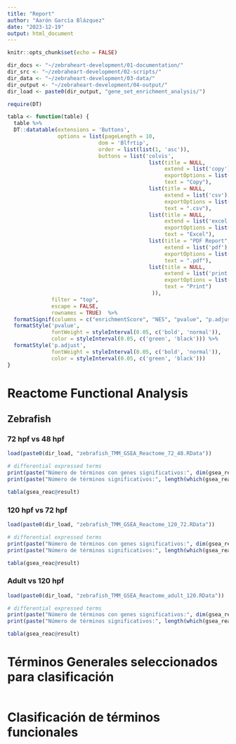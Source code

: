 ```yaml
---
title: "Report"
author: "Aarón García Blázquez"
date: "2023-12-19"
output: html_document
---
```


```r
knitr::opts_chunk$set(echo = FALSE)
```

```r
dir_docs <- "~/zebraheart-development/01-documentation/"
dir_src <- "~/zebraheart-development/02-scripts/"
dir_data <- "~/zebraheart-development/03-data/"
dir_output <- "~/zebraheart-development/04-output/"
dir_load <- paste0(dir_output, "gene_set_enrichment_analysis/")
```

```r
require(DT)
```

```r
tabla <- function(table) {
  table %>%
  DT::datatable(extensions = 'Buttons',
                options = list(pageLength = 10,                
                             dom = 'Blfrtip',
                             order = list(list(1, 'asc')),
                             buttons = list('colvis', 
                                             list(title = NULL,
                                                  extend = list('copy'),
                                                  exportOptions = list(columns = ":visible"),
                                                  text = "Copy"),
                                             list(title = NULL,
                                                  extend = list('csv'),
                                                  exportOptions = list(columns = ":visible"),
                                                  text = ".csv"),
                                             list(title = NULL,
                                                  extend = list('excel'),
                                                  exportOptions = list(columns = ":visible"),
                                                  text = "Excel"),
                                             list(title = "PDF Report",
                                                  extend = list('pdf'),
                                                  exportOptions = list(columns = ":visible"),
                                                  text = ".pdf"),
                                             list(title = NULL,
                                                  extend = list('print'),
                                                  exportOptions = list(columns = ":visible"),
                                                  text = "Print")
                                              )),
              filter = "top", 
              escape = FALSE, 
              rownames = TRUE)  %>%
  formatSignif(columns = c("enrichmentScore", "NES", "pvalue", "p.adjust", "qvalue"), digits=3) %>%
  formatStyle('pvalue', 
              fontWeight = styleInterval(0.05, c('bold', 'normal')), 
              color = styleInterval(0.05, c('green', 'black'))) %>%
  formatStyle('p.adjust', 
              fontWeight = styleInterval(0.05, c('bold', 'normal')), 
              color = styleInterval(0.05, c('green', 'black')))
}
```

# Reactome Functional Analysis

## Zebrafish

### 72 hpf vs 48 hpf

```r
load(paste0(dir_load, "zebrafish_TMM_GSEA_Reactome_72_48.RData"))

# differential expressed terms
print(paste("Número de términos con genes significativos:", dim(gsea_reac)[1]))
print(paste("Número de términos significativos:", length(which(gsea_reac@result$p.adjust < 0.05))))
```

```r
tabla(gsea_reac@result)
```

### 120 hpf vs 72 hpf

```r
load(paste0(dir_load, "zebrafish_TMM_GSEA_Reactome_120_72.RData"))

# differential expressed terms
print(paste("Número de términos con genes significativos:", dim(gsea_reac)[1]))
print(paste("Número de términos significativos:", length(which(gsea_reac@result$p.adjust < 0.05))))
```

```r
tabla(gsea_reac@result)
```

### Adult vs 120 hpf

```r
load(paste0(dir_load, "zebrafish_TMM_GSEA_Reactome_adult_120.RData"))

# differential expressed terms
print(paste("Número de términos con genes significativos:", dim(gsea_reac)[1]))
print(paste("Número de términos significativos:", length(which(gsea_reac@result$p.adjust < 0.05))))
```

```r
tabla(gsea_reac@result)
```

# Términos Generales seleccionados para clasificación

```r

```


# Clasificación de términos funcionales

```r

```

